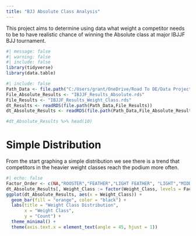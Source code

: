 ```yaml
---
title: "BJJ Absolute Class Analysis"
---
```


This project aims to determine using data what weight a competitor needs to be to have realistic chance of winning the Absolute class at major IBJJF BJJ tournament.

```r
#| message: false
#| warning: false
#| include: false
library(tidyverse)
library(data.table)

```

```r
#| include: false
Path_Data <- file.path("C:/Users/grant/OneDrive/Road To DE/Data Projects/BJJ Absolute Class Analysis/data")
File_Absolute_Results <- "IBJJF_Results_Absolute.rds"
File_Results <- "IBJJF_Results_Weight_Class.rds"
dt_Results <- readRDS(file.path(Path_Data,File_Results))
dt_Absolute_Results <- readRDS(file.path(Path_Data,File_Absolute_Results))

#dt_Absolute_Results %>% head(10)

```

# Simple Distribution

From the start graphing a simple distribution we see there is a trend that competitors in the heavier weight classes reach the podium more often.

```r
#| echo: false
Factor_Order <- c(NA,"ROOSTER","FEATHER","LIGHT FEATHER", "LIGHT","MIDDLE","MEDIUM HEAVY","HEAVY","SUPER HEAVY","ULTRA HEAVY")
dt_Absolute_Results[, Weight_Class := factor(Weight_Class, levels = Factor_Order)]
ggplot(dt_Absolute_Results, aes(x = Weight_Class)) +
  geom_bar(fill = "orange", color = "black") +
  labs(title = "Weight Class Distribution",
       x = "Weight Class",
       y = "Count") +
  theme_minimal() +
  theme(axis.text.x = element_text(angle = 45, hjust = 1))
```
